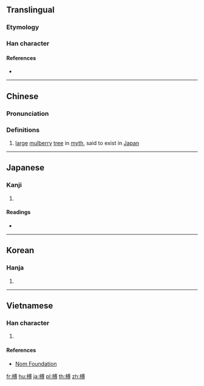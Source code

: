 ==Translingual==

===Etymology===
{{Han compound|木|尃|c1=s|c2=p|t1=wood|ls=psc}}

===Han character===
{{Han char|rn=75|rad=木|as=10|sn=14|four=43942|canj=DIBI|ids=⿰木尃}}

====References====
* {{Han ref|kx=0542.240|dkj=15222|dj=0930.330|hdz=21262.060|uh=6991|ud=27025|bh=E246|bd=57926}}

----

==Chinese==
{{zh-forms}}

===Pronunciation===
{{zh-pron
|m=fú,fù
|c=fu4
|mc=y
|oc=y
|ma=
|cat=n
}}

===Definitions===
# [[large]] [[mulberry]] [[tree]] in [[myth]], said to exist in [[Japan]]

----

==Japanese==

===Kanji===
{{ja-kanji|grade=|rs=木10}}

# {{defn|lang=ja|sort=木10}}

====Readings====
* {{ja-readings|on=[[ふ]] (fu)|kun=[[くれ]] (kure)}}

----

==Korean==

===Hanja===
{{ko-hanja|hangeul=부|eumhun=|rv=bu|mr=pu|y=pu}}

# {{defn|lang=ko|sort=木10}}

----

==Vietnamese==

===Han character===
{{vi-readings|rs=木10| hanviet = [[roi]], [[rui]]}}

# {{defn|lang=vi|sort=木10}}

====References====
*[http://nomfoundation.org/common/nom_details.php?codepoint=6991 Nom Foundation]

[[fr:榑]]
[[hu:榑]]
[[ja:榑]]
[[pl:榑]]
[[th:榑]]
[[zh:榑]]